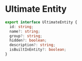 # Ultimate Entity

```ts filename="src/types/ultimate-entity.ts" copy showLineNumbers
export interface UltimateEntity {
  id: string;
  name?: string;
  group?: string;
  hidden?: boolean;
  description?: string;
  isBuiltInEntity?: boolean;
}
```